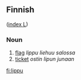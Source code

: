 ==Finnish==
([[Wiktionary:Finnish_index_l|index L]])

===Noun===

# [[flag]] ''lippu liehuu salossa''
# [[ticket]] ''ostin lipun junaan''

[[fi:lippu]]